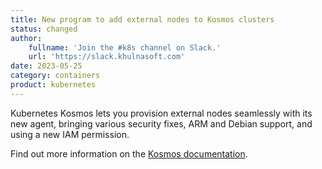 ```yaml
---
title: New program to add external nodes to Kosmos clusters
status: changed
author:
    fullname: 'Join the #k8s channel on Slack.'
    url: 'https://slack.khulnasoft.com'
date: 2023-05-25
category: containers
product: kubernetes
---
```


Kubernetes Kosmos lets you provision external nodes seamlessly with its new agent, bringing various security fixes, ARM and Debian support, and using a new IAM permission.

Find out more information on the [Kosmos documentation](https://www.khulnasoft.com/en/docs/containers/kubernetes/how-to/edit-kosmos-cluster/#how-to-add-external-nodes-to-your-multi-cloud-pool).

